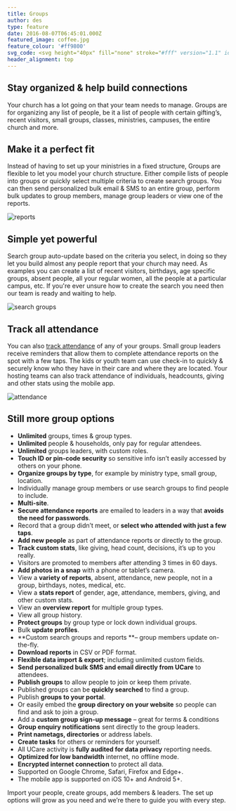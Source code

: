 ```yaml
---
title: Groups
author: des
type: feature
date: 2016-08-07T06:45:01.000Z
featured_image: coffee.jpg
feature_colour: '#ff9800'
svg_code: <svg height="40px" fill="none" stroke="#fff" version="1.1" id="Layer_1" xmlns="http://www.w3.org/2000/svg" xmlns:xlink="http://www.w3.org/1999/xlink" x="0px" y="0px" viewBox="0 0 23 14" style="enable-background:new 0 0 23 14;" xml:space="preserve"><g id="Layer_2"><g id="Outline_Icons"> <circle class="st0" cx="4.5" cy="5" r="2.5"/> <path class="st0" d="M6.1,11.5H0.5c0-2.2,1.8-4,4-4c1.3,0,2.5,0.6,3.2,1.6"/> <circle class="st0" cx="18.5" cy="5" r="2.5"/> <path class="st0" d="M15.3,9.1c1.3-1.8,3.8-2.2,5.6-0.9c1,0.8,1.6,2,1.6,3.2h-5.6"/> <circle class="st0" cx="11.5" cy="4.1" r="3.6"/> <path class="st0" d="M17.3,13.5H5.7c-0.1-3.2,2.3-5.9,5.5-6s5.9,2.3,6,5.5C17.3,13.2,17.3,13.3,17.3,13.5L17.3,13.5z"/> </g></g></svg>
header_alignment: top
---
```


## Stay organized & help build connections

Your church has a lot going on that your team needs to manage. Groups are for organizing any list of people, be it a list of people with certain gifting’s, recent visitors, small groups, classes, ministries, campuses, the entire church and more.

## Make it a perfect fit

Instead of having to set up your ministries in a fixed structure, Groups are flexible to let you model your church structure. Either compile lists of people into groups or quickly select multiple criteria to create search groups. You can then send personalized bulk email & SMS to an entire group, perform bulk updates to group members, manage group leaders or view one of the reports.

![reports](stats2.png)

## Simple yet powerful

Search group auto-update based on the criteria you select, in doing so they let you build almost any people report that your church may need. As examples you can create a list of recent visitors, birthdays, age specific groups, absent people, all your regular women, all the people at a particular campus, etc. If you're ever unsure how to create the search you need then our team is ready and waiting to help.

![search groups](search2.png)

## Track all attendance

You can also [track attendance](/features/attendance-tracking/) of any of your groups. Small group leaders receive reminders that allow them to complete attendance reports on the spot with a few taps. The kids or youth team can use check-in to quickly & securely know who they have in their care and where they are located. Your hosting teams can also track attendance of individuals, headcounts, giving and other stats using the mobile app.

![attendance](attendance2.png)

## Still more group options

- **Unlimited** groups, times & group types.
- **Unlimited** people & households, only pay for regular attendees.
- **Unlimited** groups leaders, with custom roles.
- **Touch ID or pin-code security** so sensitive info isn’t easily accessed by others on your phone.
- **Organize groups by type**, for example by ministry type, small group, location.
- Individually manage group members or use search groups to find people to include.
- **Multi-site**.
- **Secure attendance reports** are emailed to leaders in a way that **avoids the need for passwords**.
- Record that a group didn’t meet, or **select who attended with just a few taps**.
- **Add new people** as part of attendance reports or directly to the group.
- **Track custom stats**, like giving, head count, decisions, it’s up to you really.
- Visitors are promoted to members after attending 3 times in 60 days.
- **Add photos in a snap** with a phone or tablet’s camera.
- View a **variety of reports**, absent, attendance, new people, not in a group, birthdays, notes, medical, etc.
- View a **stats report** of gender, age, attendance, members, giving, and other custom stats.
- View an **overview report** for multiple group types.
- View all group history.
- **Protect groups** by group type or lock down individual groups.
- Bulk **update profiles**.
- **Custom search groups and reports **– group members update on-the-fly.
- **Download reports** in CSV or PDF format.
- **Flexible data import & export**; including unlimited custom fields.
- **Send personalized bulk SMS and email directly from UCare** to attendees.
- **Publish groups** to allow people to join or keep them private.
- Published groups can be **quickly searched** to find a group.
- Publish **groups to your portal**.
- Or easily embed the **group directory on your website** so people can find and ask to join a group.
- Add a **custom group sign-up message** – great for terms & conditions
- **Group enquiry notifications** sent directly to the group leaders.
- **Print nametags, directories** or address labels.
- **Create tasks** for others or reminders for yourself.
- All UCare activity is **fully audited for data privacy** reporting needs.
- **Optimized for low bandwidth** internet, no offline mode.
- **Encrypted internet connection** to protect all data.
- Supported on Google Chrome, Safari, Firefox and Edge+.
- The mobile app is supported on iOS 10+ and Android 5+.

<ThreeUp>
	Import your people, create groups, add members &amp; leaders. The set up options will grow as you need and we’re there
	to guide you with every step.
</ThreeUp>
